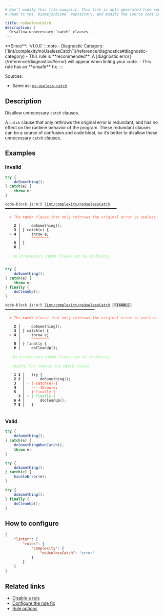 ```yaml
---
# Don't modify this file manually. This file is auto generated from source, and you will lose your changes next time the website is built.
# Head to the `biomejs/biome` repository, and modify the source code in there.

title: noUselessCatch
description: |
  Disallow unnecessary `catch` clauses.
---
```


<Tabs>
<TabItem label="JavaScript (and super languages)" icon="seti:javascript">
**Since**: `v1.0.0`
:::note
- Diagnostic Category: [`lint/complexity/noUselessCatch`](/reference/diagnostics#diagnostic-category)
- This rule is **recommended**. A [diagnostic error](/reference/diagnostics#error) will appear when linting your code.
- This rule has an **unsafe** fix.
:::

Sources: 
- Same as: <a href="https://eslint.org/docs/latest/rules/no-useless-catch" target="_blank"><code>no-useless-catch</code></a>

## Description
Disallow unnecessary `catch` clauses.

A `catch` clause that only rethrows the original error is redundant,
and has no effect on the runtime behavior of the program.
These redundant clauses can be a source of confusion and code bloat,
so it’s better to disallow these unnecessary `catch` clauses.

## Examples

### Invalid

```js
try {
    doSomething();
} catch(e) {
    throw e;
}
```

<pre class="language-text"><code class="language-text">code-block.js:4:5 <a href="https://biomejs.dev/linter/rules/no-useless-catch">lint/complexity/noUselessCatch</a> ━━━━━━━━━━━━━━━━━━━━━━━━━━━━━━━━━━━━━━━━━━━━━━━━━━━<br /><br />  <strong><span style="color: Tomato;">✖</span></strong> <span style="color: Tomato;">The </span><span style="color: Tomato;"><strong>catch</strong></span><span style="color: Tomato;"> clause that only rethrows the original error is useless.</span><br />  <br />    <strong>2 │ </strong>    doSomething();<br />    <strong>3 │ </strong>&#125; catch(e) &#123;<br />  <strong><span style="color: Tomato;">&gt;</span></strong> <strong>4 │ </strong>    throw e;<br />   <strong>   │ </strong>    <strong><span style="color: Tomato;">^</span></strong><strong><span style="color: Tomato;">^</span></strong><strong><span style="color: Tomato;">^</span></strong><strong><span style="color: Tomato;">^</span></strong><strong><span style="color: Tomato;">^</span></strong><strong><span style="color: Tomato;">^</span></strong><strong><span style="color: Tomato;">^</span></strong><strong><span style="color: Tomato;">^</span></strong><br />    <strong>5 │ </strong>&#125;<br />    <strong>6 │ </strong><br />  <br />  <strong><span style="color: lightgreen;">ℹ</span></strong> <span style="color: lightgreen;">An unnecessary </span><span style="color: lightgreen;"><strong>catch</strong></span><span style="color: lightgreen;"> clause can be confusing.</span><br />  <br /></code></pre>

```js
try {
    doSomething();
} catch(e) {
    throw e;
} finally {
    doCleanUp();
}
```

<pre class="language-text"><code class="language-text">code-block.js:4:5 <a href="https://biomejs.dev/linter/rules/no-useless-catch">lint/complexity/noUselessCatch</a> <span style="color: #000; background-color: #ddd;"> FIXABLE </span> ━━━━━━━━━━━━━━━━━━━━━━━━━━━━━━━━━━━━━━━━━<br /><br />  <strong><span style="color: Tomato;">✖</span></strong> <span style="color: Tomato;">The </span><span style="color: Tomato;"><strong>catch</strong></span><span style="color: Tomato;"> clause that only rethrows the original error is useless.</span><br />  <br />    <strong>2 │ </strong>    doSomething();<br />    <strong>3 │ </strong>&#125; catch(e) &#123;<br />  <strong><span style="color: Tomato;">&gt;</span></strong> <strong>4 │ </strong>    throw e;<br />   <strong>   │ </strong>    <strong><span style="color: Tomato;">^</span></strong><strong><span style="color: Tomato;">^</span></strong><strong><span style="color: Tomato;">^</span></strong><strong><span style="color: Tomato;">^</span></strong><strong><span style="color: Tomato;">^</span></strong><strong><span style="color: Tomato;">^</span></strong><strong><span style="color: Tomato;">^</span></strong><strong><span style="color: Tomato;">^</span></strong><br />    <strong>5 │ </strong>&#125; finally &#123;<br />    <strong>6 │ </strong>    doCleanUp();<br />  <br />  <strong><span style="color: lightgreen;">ℹ</span></strong> <span style="color: lightgreen;">An unnecessary </span><span style="color: lightgreen;"><strong>catch</strong></span><span style="color: lightgreen;"> clause can be confusing.</span><br />  <br />  <strong><span style="color: lightgreen;">ℹ</span></strong> <span style="color: lightgreen;">Unsafe fix</span><span style="color: lightgreen;">: </span><span style="color: lightgreen;">Remove the </span><span style="color: lightgreen;"><strong>catch</strong></span><span style="color: lightgreen;"> clause.</span><br />  <br />    <strong>1</strong> <strong>1</strong><strong> │ </strong>  try &#123;<br />    <strong>2</strong> <strong>2</strong><strong> │ </strong>      doSomething();<br />    <strong>3</strong>  <strong> │ </strong><span style="color: Tomato;">-</span> <span style="color: Tomato;">&#125;</span><span style="color: Tomato;"><span style="opacity: 0.8;">·</span></span><span style="color: Tomato;"><strong>c</strong></span><span style="color: Tomato;"><strong>a</strong></span><span style="color: Tomato;"><strong>t</strong></span><span style="color: Tomato;"><strong>c</strong></span><span style="color: Tomato;"><strong>h</strong></span><span style="color: Tomato;"><strong>(</strong></span><span style="color: Tomato;"><strong>e</strong></span><span style="color: Tomato;"><strong>)</strong></span><span style="color: Tomato;"><span style="opacity: 0.8;"><strong>·</strong></span></span><span style="color: Tomato;"><strong>&#123;</strong></span><br />    <strong>4</strong>  <strong> │ </strong><span style="color: Tomato;">-</span> <span style="color: Tomato;"><span style="opacity: 0.8;"><strong>·</strong></span></span><span style="color: Tomato;"><span style="opacity: 0.8;"><strong>·</strong></span></span><span style="color: Tomato;"><span style="opacity: 0.8;"><strong>·</strong></span></span><span style="color: Tomato;"><span style="opacity: 0.8;"><strong>·</strong></span></span><span style="color: Tomato;"><strong>t</strong></span><span style="color: Tomato;"><strong>h</strong></span><span style="color: Tomato;"><strong>r</strong></span><span style="color: Tomato;"><strong>o</strong></span><span style="color: Tomato;"><strong>w</strong></span><span style="color: Tomato;"><span style="opacity: 0.8;"><strong>·</strong></span></span><span style="color: Tomato;"><strong>e</strong></span><span style="color: Tomato;"><strong>;</strong></span><br />    <strong>5</strong>  <strong> │ </strong><span style="color: Tomato;">-</span> <span style="color: Tomato;"><strong>&#125;</strong></span><span style="color: Tomato;"><span style="opacity: 0.8;"><strong>·</strong></span></span><span style="color: Tomato;">f</span><span style="color: Tomato;">i</span><span style="color: Tomato;">n</span><span style="color: Tomato;">a</span><span style="color: Tomato;">l</span><span style="color: Tomato;">l</span><span style="color: Tomato;">y</span><span style="color: Tomato;"><span style="opacity: 0.8;">·</span></span><span style="color: Tomato;">&#123;</span><br />      <strong>3</strong><strong> │ </strong><span style="color: MediumSeaGreen;">+</span> <span style="color: MediumSeaGreen;">&#125;</span><span style="color: MediumSeaGreen;"><span style="opacity: 0.8;">·</span></span><span style="color: MediumSeaGreen;">f</span><span style="color: MediumSeaGreen;">i</span><span style="color: MediumSeaGreen;">n</span><span style="color: MediumSeaGreen;">a</span><span style="color: MediumSeaGreen;">l</span><span style="color: MediumSeaGreen;">l</span><span style="color: MediumSeaGreen;">y</span><span style="color: MediumSeaGreen;"><span style="opacity: 0.8;">·</span></span><span style="color: MediumSeaGreen;">&#123;</span><br />    <strong>6</strong> <strong>4</strong><strong> │ </strong>      doCleanUp();<br />    <strong>7</strong> <strong>5</strong><strong> │ </strong>  &#125;<br />  <br /></code></pre>

### Valid

```js
try {
    doSomething();
} catch(e) {
    doSomethingWhenCatch();
    throw e;
}
```

```js
try {
    doSomething();
} catch(e) {
    handleError(e);
}
```

```js
try {
    doSomething();
} finally {
    doCleanUp();
}
```

## How to configure
```json title="biome.json"
{
	"linter": {
		"rules": {
			"complexity": {
				"noUselessCatch": "error"
			}
		}
	}
}

```
## Related links

- [Disable a rule](/linter/#disable-a-lint-rule)
- [Configure the rule fix](/linter#configure-the-rule-fix)
- [Rule options](/linter/#rule-options)

</TabItem>
</Tabs>

